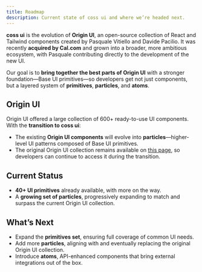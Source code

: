 ```yaml
---
title: Roadmap
description: Current state of coss ui and where we’re headed next.
---
```


**coss ui** is the evolution of **Origin UI**, an open-source collection of React and Tailwind components created by Pasquale Vitiello and Davide Pacilio. It was recently **acquired by Cal.com** and grown into a broader, more ambitious ecosystem, with Pasquale contributing directly to the development of the new UI.

Our goal is to **bring together the best parts of Origin UI** with a stronger foundation—Base UI primitives—so developers get not just components, but a layered system of **primitives**, **particles**, and **atoms**.

## Origin UI

Origin UI offered a large collection of 600+ ready-to-use UI components. With the **transition to coss ui**:

- The existing **Origin UI components** will evolve into **particles**—higher-level UI patterns composed of Base UI primitives.
- The original Origin UI collection remains available on [this page](/origin), so developers can continue to access it during the transition.

## Current Status

- **40+ UI primitives** already available, with more on the way.
- A **growing set of particles**, progressively expanding to match and surpass the current Origin UI collection.

## What’s Next

- Expand the **primitives set**, ensuring full coverage of common UI needs.
- Add more **particles**, aligning with and eventually replacing the original Origin UI collection.
- Introduce **atoms**, API-enhanced components that bring external integrations out of the box.

